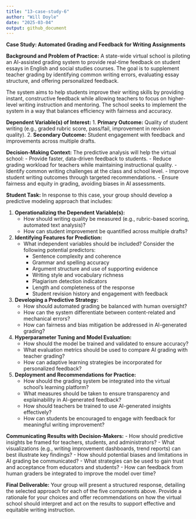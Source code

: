 ```yaml
---
title: "13-case-study-6"
author: "Will Doyle"
date: "2025-03-04"
output: github_document
---
```

**Case Study: Automated Grading and Feedback for Writing Assignments**

**Background and Problem of Practice:**
A state-wide virtual school is piloting an AI-assisted grading system to provide real-time feedback on student essays in English and social studies courses. The goal is to supplement teacher grading by identifying common writing errors, evaluating essay structure, and offering personalized feedback.

The system aims to help students improve their writing skills by providing instant, constructive feedback while allowing teachers to focus on higher-level writing instruction and mentoring. The school seeks to implement the system in a way that balances efficiency with fairness and accuracy.

**Dependent Variable(s) of Interest:**
1. **Primary Outcome:** Quality of student writing (e.g., graded rubric score, pass/fail, improvement in revision quality).
2. **Secondary Outcome:** Student engagement with feedback and improvements across multiple drafts.

**Decision-Making Context:**
The predictive analysis will help the virtual school:
- Provide faster, data-driven feedback to students.
- Reduce grading workload for teachers while maintaining instructional quality.
- Identify common writing challenges at the class and school level.
- Improve student writing outcomes through targeted recommendations.
- Ensure fairness and equity in grading, avoiding biases in AI assessments.

**Student Task:**
In response to this case, your group should develop a predictive modeling approach that includes:

1. **Operationalizing the Dependent Variable(s):**
   - How should writing quality be measured (e.g., rubric-based scoring, automated text analysis)?
   - How can student improvement be quantified across multiple drafts?
   
2. **Identifying Features for Prediction:**
   - What independent variables should be included? Consider the following potential predictors:
     - Sentence complexity and coherence
     - Grammar and spelling accuracy
     - Argument structure and use of supporting evidence
     - Writing style and vocabulary richness
     - Plagiarism detection indicators
     - Length and completeness of the response
     - Student revision history and engagement with feedback

3. **Developing a Predictive Strategy:**
   - How should automated grading be balanced with human oversight?
   - How can the system differentiate between content-related and mechanical errors?
   - How can fairness and bias mitigation be addressed in AI-generated grading?

4. **Hyperparameter Tuning and Model Evaluation:**
   - How should the model be trained and validated to ensure accuracy?
   - What evaluation metrics should be used to compare AI grading with teacher grading?
   - How can adaptive learning strategies be incorporated for personalized feedback?

5. **Deployment and Recommendations for Practice:**
   - How should the grading system be integrated into the virtual school’s learning platform?
   - What measures should be taken to ensure transparency and explainability in AI-generated feedback?
   - How should teachers be trained to use AI-generated insights effectively?
   - How can students be encouraged to engage with feedback for meaningful writing improvement?

**Communicating Results with Decision-Makers:**
- How should predictive insights be framed for teachers, students, and administrators?
- What visualizations (e.g., writing improvement dashboards, trend reports) can best illustrate key findings?
- How should potential biases and limitations in AI grading be communicated?
- What strategies can be used to gain trust and acceptance from educators and students?
- How can feedback from human graders be integrated to improve the model over time?

**Final Deliverable:**
Your group will present a structured response, detailing the selected approach for each of the five components above. Provide a rationale for your choices and offer recommendations on how the virtual school should interpret and act on the results to support effective and equitable writing instruction.


